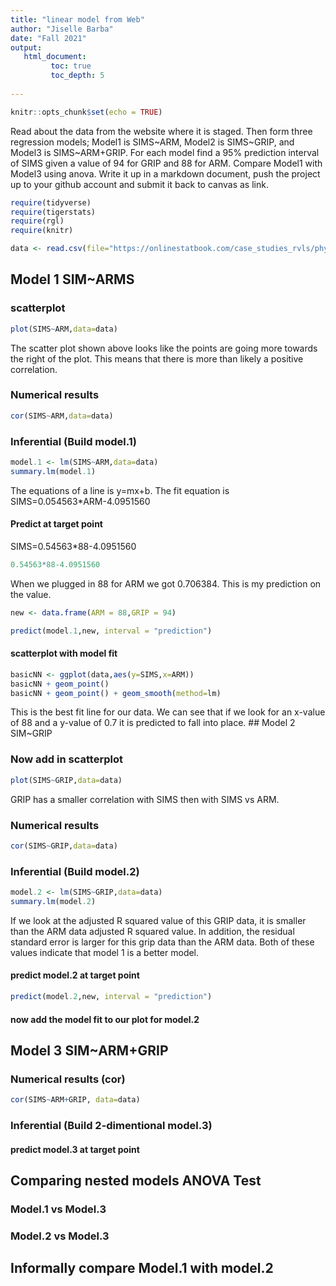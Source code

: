 ```yaml
---
title: "linear model from Web"
author: "Jiselle Barba"
date: "Fall 2021"
output:
   html_document:
         toc: true
         toc_depth: 5
        
---
```


```r
knitr::opts_chunk$set(echo = TRUE)
```

Read about the data from the website where it is staged.  Then form three regression models; Model1 is SIMS~ARM, Model2 is SIMS~GRIP, and Model3 is SIMS~ARM+GRIP. For each model find a 95% prediction interval of SIMS given a value of 94  for GRIP and 88 for ARM. Compare Model1 with Model3 using anova. Write it up in a markdown document, push the project up to your github account and submit it back to canvas as link. 

 


```r
require(tidyverse)
require(tigerstats)
require(rgl)
require(knitr)

```

```r
data <- read.csv(file="https://onlinestatbook.com/case_studies_rvls/physical_strength/data.txt",sep="",header=TRUE)  

```

## Model 1 SIM~ARMS

### scatterplot
```r
plot(SIMS~ARM,data=data)
```
  
  
The scatter plot shown above looks like the points are going more towards the right of the plot. This means that there is more than likely a positive correlation. 

### Numerical results
  
```r
cor(SIMS~ARM,data=data)
```
### Inferential  (Build model.1)
  
```r
model.1 <- lm(SIMS~ARM,data=data)
summary.lm(model.1)
```
  
The equations of a line is y=mx+b. 
The fit equation is SIMS=0.054563*ARM-4.0951560
  
#### Predict at target point
  
SIMS=0.54563*88-4.0951560
```r
0.54563*88-4.0951560 
```
  
 When we plugged in 88 for ARM we got 0.706384. This is my prediction on the value.
 
```r
new <- data.frame(ARM = 88,GRIP = 94)
```

```r
predict(model.1,new, interval = "prediction")
```

#### scatterplot with model fit
```r
basicNN <- ggplot(data,aes(y=SIMS,x=ARM))
basicNN + geom_point()
basicNN + geom_point() + geom_smooth(method=lm)
```  
  
This is the best fit line for our data. We can see that if we look for an x-value of 88 and a y-value of 0.7 it is predicted to fall into place.
## Model 2 SIM~GRIP

### Now add in scatterplot

```r
plot(SIMS~GRIP,data=data)
```
  
GRIP has a smaller correlation with SIMS then with SIMS vs ARM.

### Numerical results 

```r
cor(SIMS~GRIP,data=data)
```

### Inferential  (Build model.2)
```r
model.2 <- lm(SIMS~GRIP,data=data)
summary.lm(model.2)
```  
  
  
If we look at the adjusted R squared value of this GRIP data, it is smaller than the ARM data adjusted R squared value. In addition, the residual standard error is larger for this grip data than the ARM data. Both of these values indicate that model 1 is a better model.
  
#### predict model.2 at target point
```r
predict(model.2,new, interval = "prediction")
```

#### now add the model fit to our plot for model.2
  


## Model 3 SIM~ARM+GRIP

### Numerical results (cor)

```r
cor(SIMS~ARM+GRIP, data=data)
```
  
### Inferential  (Build 2-dimentional model.3)

#### predict model.3 at target point
  

## Comparing nested models ANOVA Test

### Model.1 vs Model.3
### Model.2 vs Model.3

## Informally compare Model.1 with model.2

